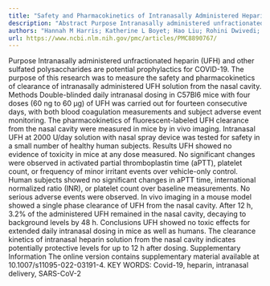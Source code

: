 ```yaml
---
title: "Safety and Pharmacokinetics of Intranasally Administered Heparin"
description: "Abstract Purpose Intranasally administered unfractionated heparin (UFH) and other sulfated polysaccharides are potential prophylactics for COVID-19. The purpose of this research was to measure the saf..."
authors: "Hannah M Harris; Katherine L Boyet; Hao Liu; Rohini Dwivedi; Nicole M Ashpole; Ritesh Tandon; Gene L Bidwell III; Zhi Cheng; Lauren A Fassero; Christian S Yu; Vitor H Pomin; Dipanwita Mitra; Kerri A Harrison; Eric Dahl; Bill J Gurley; Arun Kumar Kotha; Mahavir Bhupal Chougule; Joshua S Sharp"
url: https://www.ncbi.nlm.nih.gov/pmc/articles/PMC8890767/
---
```


Purpose Intranasally administered unfractionated heparin (UFH) and other sulfated polysaccharides are potential prophylactics for COVID-19. The purpose of this research was to measure the safety and pharmacokinetics of clearance of intranasally administered UFH solution from the nasal cavity. Methods Double-blinded daily intranasal dosing in C57Bl6 mice with four doses (60 ng to 60 μg) of UFH was carried out for fourteen consecutive days, with both blood coagulation measurements and subject adverse event monitoring. The pharmacokinetics of fluorescent-labeled UFH clearance from the nasal cavity were measured in mice by in vivo imaging. Intranasal UFH at 2000 U/day solution with nasal spray device was tested for safety in a small number of healthy human subjects. Results UFH showed no evidence of toxicity in mice at any dose measured. No significant changes were observed in activated partial thromboplastin time (aPTT), platelet count, or frequency of minor irritant events over vehicle-only control. Human subjects showed no significant changes in aPTT time, international normalized ratio (INR), or platelet count over baseline measurements. No serious adverse events were observed. In vivo imaging in a mouse model showed a single phase clearance of UFH from the nasal cavity. After 12 h, 3.2% of the administered UFH remained in the nasal cavity, decaying to background levels by 48 h. Conclusions UFH showed no toxic effects for extended daily intranasal dosing in mice as well as humans. The clearance kinetics of intranasal heparin solution from the nasal cavity indicates potentially protective levels for up to 12 h after dosing. Supplementary Information The online version contains supplementary material available at 10.1007/s11095-022-03191-4. KEY WORDS: Covid-19, heparin, intranasal delivery, SARS-CoV-2
